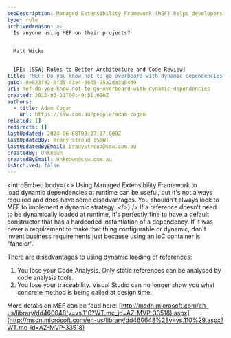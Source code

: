 ```yaml
---
seoDescription: Managed Extensibility Framework (MEF) helps developers load dynamic dependencies at runtime, but it's not always necessary.
type: rule
archivedreason: >-
  Is anyone using MEF on their projects?


  Matt Wicks


  [RE: [SSW] Rules to Better Architecture and Code Review]
title: "MEF: Do you know not to go overboard with dynamic dependencies?"
guid: 0e823f82-0fd5-43e4-8645-95a2da3b8449
uri: mef-do-you-know-not-to-go-overboard-with-dynamic-dependencies
created: 2012-03-21T09:49:51.000Z
authors:
  - title: Adam Cogan
    url: https://ssw.com.au/people/adam-cogan
related: []
redirects: []
lastUpdated: 2024-06-08T03:27:17.000Z
lastUpdatedBy: Brady Stroud [SSW]
lastUpdatedByEmail: bradystroud@ssw.com.au
createdBy: Unknown
createdByEmail: Unknown@ssw.com.au
isArchived: false
---
```


<introEmbed
  body={<>
Using Managed Extensibility Framework to load dynamic dependencies at runtime can be useful, but it's not always required and does have some disadvantages. You shouldn't always look to MEF to implement a dynamic strategy.
  </>}
/>
If a reference doesn't need to be dynamically loaded at runtime, it's perfectly fine to have a default constructor that has a hardcoded instantiation of a dependency. If it was never a requirement to make that thing configurable or dynamic, don't invent business requirements just because using an IoC container is "fancier".

There are disadvantages to using dynamic loading of references:

1. You lose your Code Analysis. Only static references can be analysed by code analysis tools.
2. You lose your traceability. Visual Studio can no longer show you what concrete method is being called at design time.

More details on MEF can be foud here: [http://msdn.microsoft.com/en-us/library/dd460648(v=vs.110?WT.mc_id=AZ-MVP-33518).aspx](http://msdn.microsoft.com/en-us/library/dd460648%28v=vs.110%29.aspx?WT.mc_id=AZ-MVP-33518)
